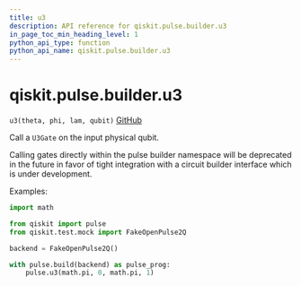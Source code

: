 ```yaml
---
title: u3
description: API reference for qiskit.pulse.builder.u3
in_page_toc_min_heading_level: 1
python_api_type: function
python_api_name: qiskit.pulse.builder.u3
---
```


# qiskit.pulse.builder.u3

<span id="qiskit.pulse.builder.u3" />

`u3(theta, phi, lam, qubit)` [GitHub](https://github.com/qiskit/qiskit/tree/stable/0.20/qiskit/pulse/builder.py "view source code")

Call a `U3Gate` on the input physical qubit.

<Admonition title="Note" type="note">
  Calling gates directly within the pulse builder namespace will be deprecated in the future in favor of tight integration with a circuit builder interface which is under development.
</Admonition>

Examples:

```python
import math

from qiskit import pulse
from qiskit.test.mock import FakeOpenPulse2Q

backend = FakeOpenPulse2Q()

with pulse.build(backend) as pulse_prog:
    pulse.u3(math.pi, 0, math.pi, 1)
```

